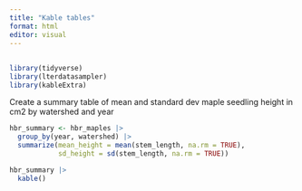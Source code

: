 ```yaml
---
title: "Kable tables"
format: html
editor: visual
---
```


## 

```r
library(tidyverse)
library(lterdatasampler)
library(kableExtra)
```

Create a summary table of mean and standard dev maple seedling height in cm2 by watershed and year

```r
hbr_summary <- hbr_maples |> 
  group_by(year, watershed) |> 
  summarize(mean_height = mean(stem_length, na.rm = TRUE),
            sd_height = sd(stem_length, na.rm = TRUE))


```

```r
hbr_summary |> 
  kable()


```
